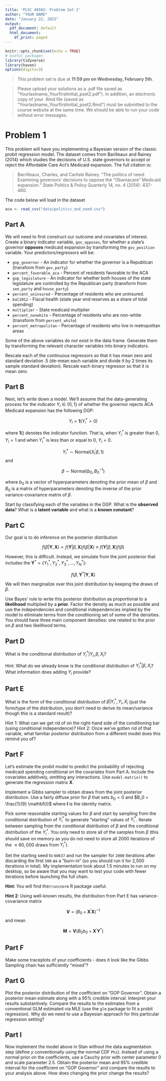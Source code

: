 ```yaml
---
title: 'PLSC 40502: Problem Set 2'
author: "YOUR NAME"
date: "January 22, 2025"
output:
  pdf_document: default
  html_document:
    df_print: paged
---
```

  
```r
knitr::opts_chunk$set(echo = TRUE)
# Useful packages
library(tidyverse)
library(haven)
options(digits=3)
```


>This problem set is due at **11:59 pm on Wednesday, February 5th**.

>Please upload your solutions as a .pdf file saved as "Yourlastname_Yourfirstinitial_pset2.pdf"). In addition, an electronic copy of your .Rmd file (saved as "Yourlastname_Yourfirstinitial_pset2.Rmd") must be submitted to the course website at the same time. We should be able to run your code without error messages. 

# Problem 1

This problem will have you implementing a Bayesian version of the classic probit regression model. The dataset comes from Barilleaux and Rainey (2014) which studies the decisions of U.S. state governors to accept or reject the Affordable Care Act's Medicaid expansion. The full citation is:

> Barrilleaux, Charles, and Carlisle Rainey. "The politics of need: Examining governors’ decisions to oppose the “Obamacare” Medicaid expansion." State Politics & Policy Quarterly 14, no. 4 (2014): 437-460.

The code below will load in the dataset

```r
aca <- read_csv("data/politics_and_need.csv")
```

## Part A

We will need to first construct our outcome and covariates of interest. Create a binary indicator variable, `gov_opposes`, for whether a state's governor **opposes** medicaid expansion by transforming the `gov_position` variable. Your predictors/regressors will be:

- `gop_governor` - An indicator for whether the governor is a Republican (transform from `gov_party`)
- `percent_favorable_aca` - Percent of residents favorable to the ACA
- `gop_legislature` - An indicator for whether both houses of the state legislature are controlled by the Republican party (transform from `sen_party` and `house_party`)
- `percent_uninsured` - Percentage of residents who are uninsured.
- `bal2012` - Fiscal health (state year end reserves as a share of total spending)
- `multiplier` - State medicaid multiplier
- `percent_nonwhite` - Percentage of residents who are non-white (transform from `percent_white`)
- `percent_metropolitan` - Percentage of residents who live in metropolitan areas

Some of the above variables do not exist in the data frame. Generate them by transforming the relevant character variables into binary indicators.

Rescale each of the continuous regressors so that it has mean zero and standard deviation $.5$ (de-mean each variable and divide it by 2 times its sample standard deviation). Rescale each binary regressor so that it is mean zero.


## Part B

Next, let's write down a model. We'll assume that the data-generating process for the indicator $Y_i \in \{0, 1\}$ of whether the governor rejects ACA Medicaid expansion has the following DGP:

$$Y_i = \mathbf{1}(Y_i^* > 0)$$

where $\mathbf{1}()$ denotes the indicator function. That is, when $Y_i^*$ is greater than $0$, $Y_i = 1$ and when $Y_i^*$ is less than or equal to $0$, $Y_i = 0$.

$$Y_i^* \sim \text{Normal}(X_i^{\prime}\beta, 1)$$
and 

$$\beta \sim \text{Normal}(b_0, B_0^{-1})$$

where $b_0$ is a vector of hyperparameters denoting the prior mean of $\beta$ and $B_0$ is a matrix of hyperparameters denoting the inverse of the prior variance-covariance matrix of $\beta$.

Start by classifying each of the variables in the DGP. What is the **observed data**? What is a **latent variable** and what is a **known constant**?

## Part C

Our goal is to do inference on the posterior distribution

$$f(\beta | \mathbf{Y}, \mathbf{X}) \propto f(\mathbf{Y} | \beta, \mathbf{X})f(\beta | \mathbf{X}) \equiv f(\mathbf{Y} | \beta, \mathbf{X})f(\beta) $$

However, this is difficult. Instead, we simulate from the joint posterior that includes the $\mathbf{Y}^* = \{Y_1^*, Y_2^*, Y_3^*, \dotsc, Y_N^*\}$:

$$f(\beta, \mathbf{Y}^* | \mathbf{Y}, \mathbf{X})$$

We will then marginalize over this joint distribution by keeping the draws of $\beta$.

Use Bayes' rule to write this posterior distribution as proportional to a **likelihood** multiplied by a **prior**. Factor the density as much as possible and use the independencies and conditional independencies implied by the model to eliminate terms from the conditioning set of some of the densities. You should have three main component densities: one related to the prior on $\beta$ and two likelihood terms.

## Part D

What is the conditional distribution of $Y_i^* | Y_i, \beta, X_i$?

Hint: What do we already know is the conditional distribution of $Y_i^* | \beta, X_i$? What information does adding $Y_i$ provide?

## Part E

What is the form of the conditional distribution of $\beta |  Y_i^*, Y_i, X_i$ (just the form/type of the distribution, you don't need to derive its mean/variance though this is a standard result)?

Hint 1: What can we get rid of on the right-hand side of the conditioning bar (using conditional independence)?
Hint 2: Once we've gotten rid of that variable, what familiar posterior distribution from a different model does this remind you of?

## Part F

Let's estimate the probit model to predict the probability of rejecting medicaid spending conditional on the covariates from Part A. Include the covariates additively, omitting any interactions. Use `model.matrix()` to generate the regression matrix $\mathbf{X}$.

Implement a Gibbs sampler to obtain draws from the joint posterior distribution. Use a fairly diffuse prior for $\beta$ that sets $b_0 = 0$ and $B_0 = \frac{1}{9} \mathbf{I}$ where $\mathbf{I}$ is the identity matrix.

Pick some reasonable starting values for $\beta$ and start by sampling from the conditional distribution of $Y_i^*$ to generate "starting" values of $Y_i^*$. Iterate between sampling from the conditional distribution of $\beta$ and the conditional distribution of the $Y_i^*$. You only need to store all of the samples from $\beta$ (this should save on memory as you do not need to store all 2000 iterations of the $\approx 60,000$ draws from  $Y_i^*$).

Set the starting seed to `60637` and run the sampler for `2000` iterations after discarding the first `500` as a "burn-in" (so you should run it for 2,500 iterations in total). My implementation took about 1.5 minutes to run on my desktop, so be aware that you may want to test your code with fewer iterations before launching the full chain.

**Hint**: You will find the`truncnorm` R package useful.

**Hint 2**: Using well-known results, the distribution from Part E has variance-covariance matrix

$$\mathbf{V} = (B_0 + \mathbf{X}^{\prime}\mathbf{X})^{-1}$$
and mean

$$\mathbf{M} = \mathbf{V}(B_0b_0 + \mathbf{X}^{\prime}\mathbf{Y}^*)$$

## Part F

Make some traceplots of your coefficients - does it look like the Gibbs Sampling chain has sufficiently "mixed"?

## Part G

Plot the posterior distribution of the coefficient on "GOP Governor". Obtain a posterior mean estimate along with a 95% credible interval. Interpret your results substantively. Compare the results to the estimates from a conventional GLM estimated via MLE (use the `glm` package to fit a probit regression). Why do we need to use a Bayesian approach for this particular regression setting?

## Part I

Now implement the model above in Stan without the data augmentation step (define $y$ conventionally using the normal CDF `Phi`). Instead of using a normal prior on the coefficients, use a Cauchy prior with center parameter 0 and scale parameter 2.5. Obtain the posterior mean and 95% credible interval for the coefficient on "GOP Governor" and compare the results to your analysis above. How does changing the prior change the results?




